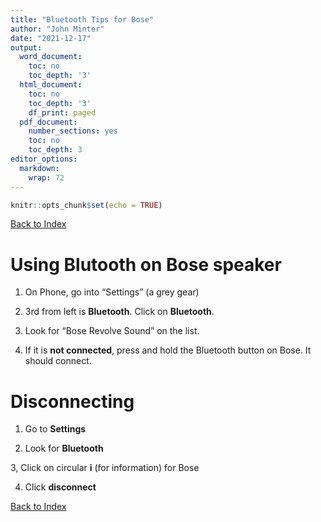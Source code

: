 ```yaml
---
title: "Bluetooth Tips for Bose"
author: "John Minter"
date: "2021-12-17"
output:
  word_document:
    toc: no
    toc_depth: '3'
  html_document:
    toc: no
    toc_depth: '3'
    df_print: paged
  pdf_document:
    number_sections: yes
    toc: no
    toc_depth: 3
editor_options:
  markdown:
    wrap: 72
---
```

\fontsize{18}{19.2}
\fontseries{r}
\selectfont

```r
knitr::opts_chunk$set(echo = TRUE)
```
[Back to Index](../README.html)

# Using Blutooth on Bose speaker

1. On Phone, go into "Settings" (a grey gear)

2. 3rd from left is **Bluetooth**. Click on **Bluetooth**.

3. Look for "Bose Revolve Sound" on the list.

4. If it is **not connected**, press and hold the Bluetooth button on Bose. It 
should connect.

# Disconnecting

1. Go to **Settings**

2. Look for **Bluetooth**

3, Click on circular **i** (for information) for Bose

4. Click **disconnect**


[Back to Index](../README.html)
